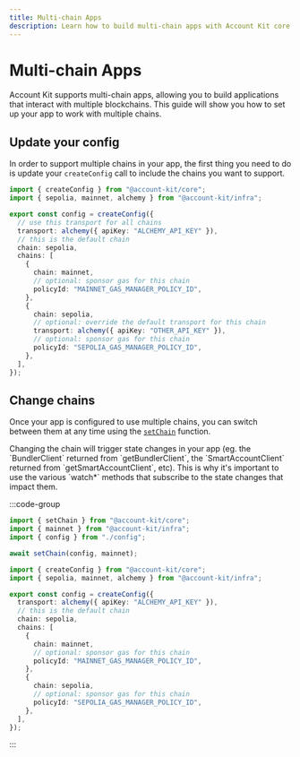 ```yaml
---
title: Multi-chain Apps
description: Learn how to build multi-chain apps with Account Kit core.
---
```


# Multi-chain Apps

Account Kit supports multi-chain apps, allowing you to build applications that interact with multiple blockchains. This guide will show you how to set up your app to work with multiple chains.

## Update your config

In order to support multiple chains in your app, the first thing you need to do is update your `createConfig` call to include the chains you want to support.

```ts twoslash
import { createConfig } from "@account-kit/core";
import { sepolia, mainnet, alchemy } from "@account-kit/infra";

export const config = createConfig({
  // use this transport for all chains
  transport: alchemy({ apiKey: "ALCHEMY_API_KEY" }),
  // this is the default chain
  chain: sepolia,
  chains: [
    {
      chain: mainnet,
      // optional: sponsor gas for this chain
      policyId: "MAINNET_GAS_MANAGER_POLICY_ID",
    },
    {
      chain: sepolia,
      // optional: override the default transport for this chain
      transport: alchemy({ apiKey: "OTHER_API_KEY" }),
      // optional: sponsor gas for this chain
      policyId: "SEPOLIA_GAS_MANAGER_POLICY_ID",
    },
  ],
});
```

## Change chains

Once your app is configured to use multiple chains, you can switch between them at any time using the [`setChain`](/reference/account-kit/core/functions/setChain) function.

<Tip>
  Changing the chain will trigger state changes in your app (eg. the
  `BundlerClient` returned from `getBundlerClient`, the `SmartAccountClient`
  returned from `getSmartAccountClient`, etc). This is why it's important to use
  the various `watch*` methods that subscribe to the state changes that impact
  them.
</Tip>

:::code-group

```ts twoslash [example.ts]
import { setChain } from "@account-kit/core";
import { mainnet } from "@account-kit/infra";
import { config } from "./config";

await setChain(config, mainnet);
```

```ts twoslash [config.ts] filename="config.ts"
import { createConfig } from "@account-kit/core";
import { sepolia, mainnet, alchemy } from "@account-kit/infra";

export const config = createConfig({
  transport: alchemy({ apiKey: "ALCHEMY_API_KEY" }),
  // this is the default chain
  chain: sepolia,
  chains: [
    {
      chain: mainnet,
      // optional: sponsor gas for this chain
      policyId: "MAINNET_GAS_MANAGER_POLICY_ID",
    },
    {
      chain: sepolia,
      // optional: sponsor gas for this chain
      policyId: "SEPOLIA_GAS_MANAGER_POLICY_ID",
    },
  ],
});
```

:::
